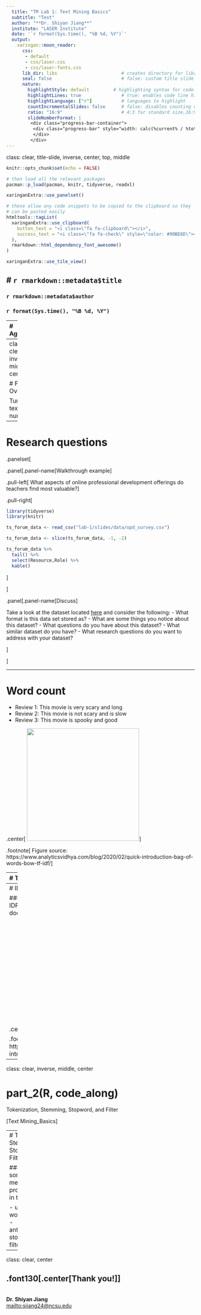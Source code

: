 ```yaml
---
  title: "TM Lab 1: Text Mining Basics"
  subtitle: "Test"
  author: "**Dr. Shiyan Jiang**"
  institute: "LASER Institute"
  date: '`r format(Sys.time(), "%B %d, %Y")`'
  output:
    xaringan::moon_reader:
      css:
       - default
       - css/laser.css
       - css/laser-fonts.css
      lib_dir: libs                        # creates directory for libraries
      seal: false                          # false: custom title slide
      nature:
        highlightStyle: default         # highlighting syntax for code
        highlightLines: true               # true: enables code line highlighting 
        highlightLanguage: ["r"]           # languages to highlight
        countIncrementalSlides: false      # false: disables counting of incremental slides
        ratio: "16:9"                      # 4:3 for standard size,16:9
        slideNumberFormat: |
         <div class="progress-bar-container">
          <div class="progress-bar" style="width: calc(%current% / %total% * 100%);">
          </div>
         </div>
---
```

class: clear, title-slide, inverse, center, top, middle

```r
knitr::opts_chunk$set(echo = FALSE)
```

```r
# then load all the relevant packages
pacman::p_load(pacman, knitr, tidyverse, readxl)
```

```r
xaringanExtra::use_panelset()
```

```r
# these allow any code snippets to be copied to the clipboard so they 
# can be pasted easily
htmltools::tagList(
  xaringanExtra::use_clipboard(
    button_text = "<i class=\"fa fa-clipboard\"></i>",
    success_text = "<i class=\"fa fa-check\" style=\"color: #90BE6D\"></i>",
  ),
  rmarkdown::html_dependency_font_awesome()
)
```
```r
xaringanExtra::use_tile_view()

```

# `r rmarkdown::metadata$title`
----
### `r rmarkdown::metadata$author`
### `r format(Sys.time(), "%B %d, %Y")`

---
# Agenda

.pull-left[
## Part 1: Research Overview
- Research question
- Word count
- Term frequency
- Inverse document frequency
- TF-IDF
]

.pull-right[

## Part 2: R Code-Along
- Tokenization
- Stemming
- Stopword
- Filter
]

---
class: clear, inverse, middle, center

# Part 1: Overview

Turn texts into numbers
---
# Research questions

.panelset[

.panel[.panel-name[Walkthrough example]

.pull-left[
What aspects of online professional development offerings do teachers find most valuable?
]


.pull-right[

```r
library(tidyverse)
library(knitr)

ts_forum_data <- read_csv("lab-1/slides/data/opd_survey.csv")

ts_forum_data <- slice(ts_forum_data, -1, -2)

ts_forum_data %>%
  tail() %>%
  select(Resource,Role) %>%
  kable()
```

]


]

.panel[.panel-name[Discuss]

Take a look at the dataset located [here](https://github.com/laser-institute/text-mining/tree/main/dataset) and consider the following:
- What format is this data set stored as? 
- What are some things you notice about this dataset? 
- What questions do you have about this dataset?
- What similar dataset do you have? 
- What research questions do you want to address with your dataset?

]

]

---

# Word count

- Review 1: This movie is very scary and long
- Review 2: This movie is not scary and is slow
- Review 3: This movie is spooky and good

.center[
<img src="img/wordcount.png" height="300px"/>
]

.footnote[
Figure source: https://www.analyticsvidhya.com/blog/2020/02/quick-introduction-bag-of-words-bow-tf-idf/
]

---
# Term frequency

### The number we fill the matrix with are simply the raw count of the tokens in each document. This is called the term frequency (TF) approach.

.center[
<img src="img/termfrequency.png" height="300px"/>
]

.footnote[
Figure source: https://www.analyticsvidhya.com/blog/2020/02/quick-introduction-bag-of-words-bow-tf-idf/
]

---
# IDF, TF-IDF

### IDF is a measure of how important a term is. TF-IDF is intended to measure how important a word is to a document in a collection (or corpus) of documents.

.center[
<img src="img/tfidf.png" height="300px"/>
]

.footnote[
Figure source: https://www.analyticsvidhya.com/blog/2020/02/quick-introduction-bag-of-words-bow-tf-idf/
]

---

class: clear, inverse, middle, center

# part_2(R, code_along)

Tokenization, Stemming, Stopword, and Filter

[Text Mining_Basics]

---
# Tokenization, Stemming, Stopword, and Filter

### These are some of the methods of processing the data in text mining:

- unnest_tokens()
- wordStem() (lab 3)
- anti_join(dataframe, stop_words)
- filter()
---
class: clear, center

## .font130[.center[**Thank you!**]]
<br/>**Dr. Shiyan Jiang**<br/><mailto:sjiang24@ncsu.edu>
